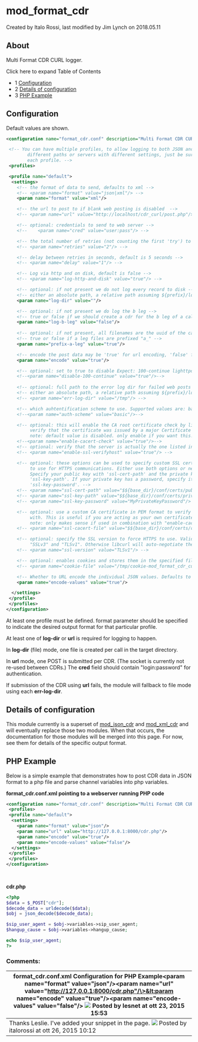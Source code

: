 
# mod_format_cdr 

 Created by  Italo Rossi, last modified by  Jim Lynch on 2018.05.11

## About

Multi Format CDR CURL logger.

Click here to expand Table of Contents

* 1 [Configuration](#configuration)
* 2 [Details of configuration](#details-of-configuration)
* 3 [PHP Example](#php-example)

## Configuration

Default values are shown.

```xml
<configuration name="format_cdr.conf" description="Multi Format CDR CURL logger">

 <!-- You can have multiple profiles, to allow logging to both JSON and XML simultaneously, or to 
        different paths or servers with different settings, just be sure to use different name for
        each profile. -->
 <profiles>

 <profile name="default">
  <settings>
    <!-- the format of data to send, defaults to xml -->
    <!-- <param name="format" value="json|xml"/> -->
    <param name="format" value="xml"/>

    <!-- the url to post to if blank web posting is disabled  -->
    <!-- <param name="url" value="http://localhost/cdr_curl/post.php"/> -->

    <!-- optional: credentials to send to web server -->
    <!--    <param name="cred" value="user:pass"/> -->

    <!-- the total number of retries (not counting the first 'try') to post to webserver incase of failure -->
    <!-- <param name="retries" value="2"/> -->

    <!-- delay between retries in seconds, default is 5 seconds -->
    <!-- <param name="delay" value="1"/> -->

    <!-- Log via http and on disk, default is false -->
    <!-- <param name="log-http-and-disk" value="true"/> -->

    <!-- optional: if not present we do not log every record to disk -->
    <!-- either an absolute path, a relative path assuming ${prefix}/logs or a blank value will default to ${prefix}/logs/format_cdr -->
    <param name="log-dir" value=""/>

    <!-- optional: if not present we do log the b leg -->
    <!-- true or false if we should create a cdr for the b leg of a call-->
    <param name="log-b-leg" value="false"/>
    
    <!-- optional: if not present, all filenames are the uuid of the call -->
    <!-- true or false if a leg files are prefixed "a_" -->
    <param name="prefix-a-leg" value="true"/>

    <!-- encode the post data may be 'true' for url encoding, 'false' for no encoding, 'base64' for base64 encoding, 'textxml' for text/xml or 'appljson' for application/json-->
    <param name="encode" value="true"/>

    <!-- optional: set to true to disable Expect: 100-continue lighttpd requires this setting --> 
    <!--<param name="disable-100-continue" value="true"/>--> 
    
    <!-- optional: full path to the error log dir for failed web posts if not specified its the same as log-dir -->
    <!-- either an absolute path, a relative path assuming ${prefix}/logs or a blank or omitted value will default to ${prefix}/logs/format_cdr -->
    <!-- <param name="err-log-dir" value="/tmp"/> -->

    <!-- which auhtentification scheme to use. Supported values are: basic, digest, NTLM, GSS-NEGOTIATE or "any" for automatic detection -->
    <!--<param name="auth-scheme" value="basic"/>--> 

    <!-- optional: this will enable the CA root certificate check by libcurl to
         verify that the certificate was issued by a major Certificate Authority.
         note: default value is disabled. only enable if you want this! -->
    <!--<param name="enable-cacert-check" value="true"/>-->
    <!-- optional: verify that the server is actually the one listed in the cert -->
    <!-- <param name="enable-ssl-verifyhost" value="true"/> -->

    <!-- optional: these options can be used to specify custom SSL certificates
         to use for HTTPS communications. Either use both options or neither.
         Specify your public key with 'ssl-cert-path' and the private key with
         'ssl-key-path'. If your private key has a password, specify it with
         'ssl-key-password'. -->
    <!-- <param name="ssl-cert-path" value="$${base_dir}/conf/certs/public_key.pem"/> -->
    <!-- <param name="ssl-key-path" value="$${base_dir}/conf/certs/private_key.pem"/> -->
    <!-- <param name="ssl-key-password" value="MyPrivateKeyPassword"/> -->

    <!-- optional: use a custom CA certificate in PEM format to verify the peer
         with. This is useful if you are acting as your own certificate authority.
         note: only makes sense if used in combination with "enable-cacert-check." -->
    <!-- <param name="ssl-cacert-file" value="$${base_dir}/conf/certs/cacert.pem"/> -->

    <!-- optional: specify the SSL version to force HTTPS to use. Valid options are
         "SSLv3" and "TLSv1". Otherwise libcurl will auto-negotiate the version. -->
    <!-- <param name="ssl-version" value="TLSv1"/> -->

    <!-- optional: enables cookies and stores them in the specified file. -->
    <!-- <param name="cookie-file" value="/tmp/cookie-mod_format_cdr_curl.txt"/> -->

    <!-- Whether to URL encode the individual JSON values. Defaults to true, set to false for standard JSON. -->
    <param name="encode-values" value="true"/>

  </settings>
 </profile>
 </profiles>
</configuration>
```

At least one profile must be defined. format parameter should be specified to indicate the desired output format for that particular profile.

At least one of **log-dir** or **url** is required for logging to happen.

In **log-dir** (file) mode, one file is created per call in the target directory.

In **url** mode, one POST is submitted per CDR. (The socket is currently not re-used between CDRs.) The **cred** field should contain "login:password" for authentication.

If submission of the CDR using **url** fails, the module will fallback to file mode using each **err-log-dir**.

## Details of configuration

This module currently is a superset of [mod\_json\_cdr](./mod_json_cdr_4653124.mdx#-output-example-cdrs-) and [mod\_xml\_cdr](mod_xml_cdr_6587377.mdx#faq) and will eventually replace those two modules. When that occurs, the documentation for those modules will be merged into this page. For now, see them for details of the specific output format.

## PHP Example

Below is a simple example that demonstrates how to post CDR data in JSON format to a php file and parse channel variables into php variables.

**format\_cdr.conf.xml pointing to a webserver running PHP code**

```xml
<configuration name="format_cdr.conf" description="Multi Format CDR CURL logger">
 <profiles>
 <profile name="default">
  <settings>
    <param name="format" value="json"/>
    <param name="url" value="http://127.0.0.1:8000/cdr.php"/>
    <param name="encode" value="true"/>
    <param name="encode-values" value="false"/>
  </settings>
 </profile>
 </profiles>
</configuration>
 
 
```

**cdr.php**

```php
<?php
$data = $_POST["cdr"];
$decode_data = urldecode($data);
$obj = json_decode($decode_data);

$sip_user_agent = $obj->variables->sip_user_agent;
$hangup_cause = $obj->variables->hangup_cause;

echo $sip_user_agent;
?>
```

### Comments:

| **format\_cdr.conf.xml Configuration for PHP Example**&lt;param name="format" value="json"/>&lt;param name="url" value="http://127.0.0.1:8000/cdr.php"/\>&lt;param name="encode" value="true"/>&lt;param name="encode-values" value="false"/> ![](/images/icons/contenttypes/comment_16.png) Posted by lesnet at ott 23, 2015 15:53 |
| ---------------------------------------------------------------------------------------------------------------------------------------------------------------------------------------------------------------------------------------------------------------------------------------------------------------------- |
| Thanks Leslie. I've added your snippet in the page. ![](/images/icons/contenttypes/comment_16.png) Posted by italorossi at ott 26, 2015 10:12                                                                                                                                                                           |


